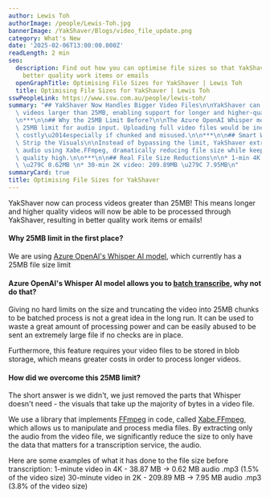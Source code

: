 ```yaml
---
author: Lewis Toh
authorImage: /people/Lewis-Toh.jpg
bannerImage: /YakShaver/Blogs/video_file_update.png
category: What's New
date: '2025-02-06T13:00:00.000Z'
readLength: 2 min
seo:
  description: Find out how you can optimise file sizes so that YakShaver can create
    better quality work items or emails
  openGraphTitle: Optimising File Sizes for YakShaver | Lewis Toh
  title: Optimising File Sizes for YakShaver | Lewis Toh
sswPeopleLink: https://www.ssw.com.au/people/lewis-toh/
summary: "## YakShaver Now Handles Bigger Video Files\n\nYakShaver can now process\
  \ videos larger than 25MB, enabling support for longer and higher-quality recordings.\n\
  \n***\n\n## Why the 25MB Limit Before?\n\nThe Azure OpenAI Whisper model has a hard\
  \ 25MB limit for audio input. Uploading full video files would be inefficient and\
  \ costly\u2014especially if chunked and misused.\n\n***\n\n## Smart Workaround:\
  \ Strip the Visuals\n\nInstead of bypassing the limit, YakShaver extracts only the\
  \ audio using Xabe.FFmpeg, dramatically reducing file size while keeping transcription\
  \ quality high.\n\n***\n\n## Real File Size Reductions\n\n* 1-min 4K video: 38.87MB\
  \ \u279C 0.62MB \n* 30-min 2K video: 209.89MB \u279C 7.95MB\n"
summaryCard: true
title: Optimising File Sizes for YakShaver
---
```

YakShaver now can process videos greater than 25MB! This means longer and higher quality videos will now be able to be processed through YakShaver, resulting in better quality work items or emails!

#### Why 25MB limit in the first place?

We are using [Azure OpenAI's Whisper AI model](https://learn.microsoft.com/en-us/azure/ai-services/speech-service/whisper-overview), which currently has a 25MB file size limit

#### Azure OpenAI's Whisper AI model allows you to [batch transcribe](https://learn.microsoft.com/en-us/azure/ai-services/speech-service/batch-transcription), why not do that?

Giving no hard limits on the size and truncating the video into 25MB chunks to be batched process is not a great idea in the long run. It can be used to waste a great amount of processing power and can be easily abused to be sent an extremely large file if no checks are in place.

Furthermore, this feature requires your video files to be stored in blob storage, which means greater costs in order to process longer videos.

#### How did we overcome this 25MB limit?

The short answer is we didn't, we just removed the parts that Whisper doesn't need - the visuals that take up the majority of bytes in a video file.

We use a library that implements [FFmpeg](https://ffmpeg.org/) in code, called [Xabe.FFmpeg](https://ffmpeg.xabe.net/index.html), which allows us to manipulate and process media files. By extracting only the audio from the video file, we significantly reduce the size to only have the data that matters for a transcription service, the audio.

Here are some examples of what it has done to the file size before transcription:
1-minute video in 4K - 38.87 MB -> 0.62 MB audio .mp3 (1.5% of the video size)
30-minute video in 2K - 209.89 MB -> 7.95 MB audio .mp3 (3.8% of the video size)